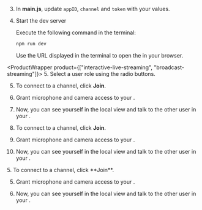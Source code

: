 <PlatformWrapper platform="web">

3.  In **main.js**, update `appID`, `channel` and `token` with your values.

4.  Start the dev server

      Execute the following command in the terminal:

      ```bash
      npm run dev
      ```

      Use the URL displayed in the terminal to open the <Vpl k="CLIENT"/> in your browser.

<ProductWrapper product={["interactive-live-streaming", "broadcast-streaming"]}>
5. Select a user role using the radio buttons.

5.  To connect to a channel, click **Join**.

6.  Grant microphone and camera access to your <Vpl k="CLIENT"/>.

7.  Now, you can see yourself in the local view and talk to the other user in your <Vpl k="CLIENT"/>.

8.  To connect to a channel, click **Join**.

5.  Grant microphone and camera access to your <Vpl k="CLIENT"/>.

6.  Now, you can see yourself in the local view and talk to the other user in your <Vpl k="CLIENT"/>.
</ProductWrapper>

<ProductWrapper product="video-calling">
5.  To connect to a channel, click **Join**.

5.  Grant microphone and camera access to your <Vpl k="CLIENT"/>.

6.  Now, you can see yourself in the local view and talk to the other user in your <Vpl k="CLIENT"/>.
</ProductWrapper>
</PlatformWrapper>
